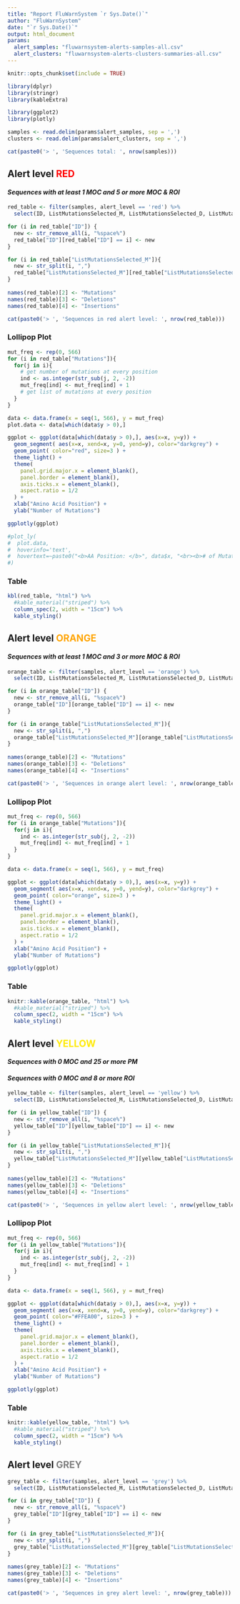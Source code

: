 ```yaml
---
title: "Report FluWarnSystem `r Sys.Date()`"
author: "FluWarnSystem"
date: "`r Sys.Date()`"
output: html_document
params:
  alert_samples: "fluwarnsystem-alerts-samples-all.csv"
  alert_clusters: "fluwarnsystem-alerts-clusters-summaries-all.csv"
---
```



```r
knitr::opts_chunk$set(include = TRUE)
```

```r
library(dplyr)
library(stringr)
library(kableExtra)

library(ggplot2)
library(plotly)
```

```r
samples <- read.delim(params$alert_samples, sep = ',')
clusters <- read.delim(params$alert_clusters, sep = ',')
```

```r
cat(paste0('> ', 'Sequences total: ', nrow(samples)))
```



## Alert level <span style="color: red;">RED</span> {.tabset .tabset-fade}
#### *Sequences with at least 1 MOC and 5 or more MOC & ROI*

```r
red_table <- filter(samples, alert_level == 'red') %>%
  select(ID, ListMutationsSelected_M, ListMutationsSelected_D, ListMutationsSelected_I)

for (i in red_table["ID"]) {
  new <- str_remove_all(i, "%space%")
  red_table["ID"][red_table["ID"] == i] <- new
}

for (i in red_table["ListMutationsSelected_M"]){
  new <- str_split(i, ",")
  red_table["ListMutationsSelected_M"][red_table["ListMutationsSelected_M"] == i] <- new
}
  
names(red_table)[2] <- "Mutations"
names(red_table)[3] <- "Deletions"
names(red_table)[4] <- "Insertions"

cat(paste0('> ', 'Sequences in red alert level: ', nrow(red_table)))
```

### Lollipop Plot

```r
mut_freq <- rep(0, 566)
for (i in red_table["Mutations"]){
  for(j in i){
    # get number of mutations at every position
    ind <- as.integer(str_sub(j, 2, -2))
    mut_freq[ind] <- mut_freq[ind] + 1
    # get list of mutations at every position
  }
}

data <- data.frame(x = seq(1, 566), y = mut_freq)
plot.data <- data[which(data$y > 0),]

ggplot <- ggplot(data[which(data$y > 0),], aes(x=x, y=y)) +
  geom_segment( aes(x=x, xend=x, y=0, yend=y), color="darkgrey") +
  geom_point( color="red", size=3 ) +
  theme_light() +
  theme(
    panel.grid.major.x = element_blank(),
    panel.border = element_blank(),
    axis.ticks.x = element_blank(),
    aspect.ratio = 1/2
  ) +
  xlab("Amino Acid Position") +
  ylab("Number of Mutations")

ggplotly(ggplot)

#plot_ly(
#  plot.data,
#  hoverinfo='text',
#  hovertext=~paste0("<b>AA Position: </b>", data$x, "<br><b># of Mutations: </b>", data$y)
#)
```

### Table

```r
kbl(red_table, "html") %>%
  #kable_material("striped") %>%
  column_spec(2, width = "15cm") %>%
  kable_styling() 
```


## Alert level <span style="color: orange;">ORANGE</span> {.tabset .tabset-fade}
#### *Sequences with at least 1 MOC and 3 or more MOC & ROI*

```r
orange_table <- filter(samples, alert_level == 'orange') %>%
  select(ID, ListMutationsSelected_M, ListMutationsSelected_D, ListMutationsSelected_I)

for (i in orange_table["ID"]) {
  new <- str_remove_all(i, "%space%")
  orange_table["ID"][orange_table["ID"] == i] <- new
}

for (i in orange_table["ListMutationsSelected_M"]){
  new <- str_split(i, ",")
  orange_table["ListMutationsSelected_M"][orange_table["ListMutationsSelected_M"] == i] <- new
}
  
names(orange_table)[2] <- "Mutations"
names(orange_table)[3] <- "Deletions"
names(orange_table)[4] <- "Insertions"

cat(paste0('> ', 'Sequences in orange alert level: ', nrow(orange_table)))
```

### Lollipop Plot

```r
mut_freq <- rep(0, 566)
for (i in orange_table["Mutations"]){
  for(j in i){
    ind <- as.integer(str_sub(j, 2, -2))
    mut_freq[ind] <- mut_freq[ind] + 1
  }
}

data <- data.frame(x = seq(1, 566), y = mut_freq)

ggplot <- ggplot(data[which(data$y > 0),], aes(x=x, y=y)) +
  geom_segment( aes(x=x, xend=x, y=0, yend=y), color="darkgrey") +
  geom_point( color="orange", size=3 ) +
  theme_light() +
  theme(
    panel.grid.major.x = element_blank(),
    panel.border = element_blank(),
    axis.ticks.x = element_blank(),
    aspect.ratio = 1/2
  ) +
  xlab("Amino Acid Position") +
  ylab("Number of Mutations")

ggplotly(ggplot)
```

### Table

```r
knitr::kable(orange_table, "html") %>%
  #kable_material("striped") %>%
  column_spec(2, width = "15cm") %>%
  kable_styling() 
```


## Alert level <span style="color: #FFEA00;">YELLOW</span> {.tabset .tabset-fade}
#### *Sequences with 0 MOC and 25 or more PM*
#### *Sequences with 0 MOC and 8 or more ROI*

```r
yellow_table <- filter(samples, alert_level == 'yellow') %>%
  select(ID, ListMutationsSelected_M, ListMutationsSelected_D, ListMutationsSelected_I)

for (i in yellow_table["ID"]) {
  new <- str_remove_all(i, "%space%")
  yellow_table["ID"][yellow_table["ID"] == i] <- new
}

for (i in yellow_table["ListMutationsSelected_M"]){
  new <- str_split(i, ",")
  yellow_table["ListMutationsSelected_M"][yellow_table["ListMutationsSelected_M"] == i] <- new
}
  
names(yellow_table)[2] <- "Mutations"
names(yellow_table)[3] <- "Deletions"
names(yellow_table)[4] <- "Insertions"

cat(paste0('> ', 'Sequences in yellow alert level: ', nrow(yellow_table)))
```

### Lollipop Plot

```r
mut_freq <- rep(0, 566)
for (i in yellow_table["Mutations"]){
  for(j in i){
    ind <- as.integer(str_sub(j, 2, -2))
    mut_freq[ind] <- mut_freq[ind] + 1
  }
}

data <- data.frame(x = seq(1, 566), y = mut_freq)

ggplot <- ggplot(data[which(data$y > 0),], aes(x=x, y=y)) +
  geom_segment( aes(x=x, xend=x, y=0, yend=y), color="darkgrey") +
  geom_point( color="#FFEA00", size=3 ) +
  theme_light() +
  theme(
    panel.grid.major.x = element_blank(),
    panel.border = element_blank(),
    axis.ticks.x = element_blank(),
    aspect.ratio = 1/2
  ) +
  xlab("Amino Acid Position") +
  ylab("Number of Mutations")

ggplotly(ggplot)
```

### Table

```r
knitr::kable(yellow_table, "html") %>%
  #kable_material("striped") %>%
  column_spec(2, width = "15cm") %>%
  kable_styling() 
```


## Alert level <span style="color: grey;">GREY</span>

```r
grey_table <- filter(samples, alert_level == 'grey') %>%
  select(ID, ListMutationsSelected_M, ListMutationsSelected_D, ListMutationsSelected_I)

for (i in grey_table["ID"]) {
  new <- str_remove_all(i, "%space%")
  grey_table["ID"][grey_table["ID"] == i] <- new
}

for (i in grey_table["ListMutationsSelected_M"]){
  new <- str_split(i, ",")
  grey_table["ListMutationsSelected_M"][grey_table["ListMutationsSelected_M"] == i] <- new
}
  
names(grey_table)[2] <- "Mutations"
names(grey_table)[3] <- "Deletions"
names(grey_table)[4] <- "Insertions"

cat(paste0('> ', 'Sequences in grey alert level: ', nrow(grey_table)))
```